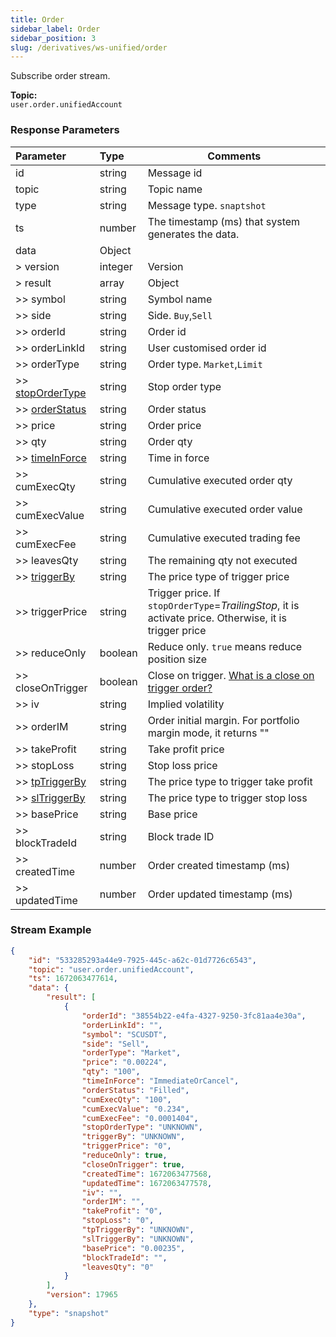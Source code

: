 ```yaml
---
title: Order
sidebar_label: Order
sidebar_position: 3
slug: /derivatives/ws-unified/order
---
```


Subscribe order stream.

**Topic:**<br/>
`user.order.unifiedAccount`

### Response Parameters
| Parameter | Type | Comments|
|:----- |:-----|----- |
|id |string |Message id |
|topic |string |Topic name |
|type |string |Message type. `snaptshot`|
|ts |number |The timestamp (ms) that system generates the data. |
|data |Object | |
|> version |integer |Version|
|> result |array |Object|
|>> symbol |string |Symbol name |
|>> side |string |Side. `Buy`,`Sell` |
|>> orderId  |string |Order id |
|>> orderLinkId |string |User customised order id |
|>> orderType |string |Order type. `Market`,`Limit` |
|>> [stopOrderType](../enum#stopordertype) |string |Stop order type |
|>> [orderStatus](../enum#orderstatus) |string |Order status |
|>> price |string |Order price |
|>> qty |string |Order qty |
|>> [timeInForce](../enum#timeinforce) |string |Time in force |
|>> cumExecQty |string |Cumulative executed order qty |
|>> cumExecValue |string |Cumulative executed order value |
|>> cumExecFee |string |Cumulative executed trading fee |
|>> leavesQty |string |The remaining qty not executed |
|>> [triggerBy](../enum#triggerby) |string |The price type of trigger price |
|>> triggerPrice |string |Trigger price. If `stopOrderType`=_TrailingStop_, it is activate price. Otherwise, it is trigger price |
|>> reduceOnly |boolean |Reduce only. `true` means reduce position size |
|>> closeOnTrigger |boolean |Close on trigger. <a href="https://www.bybit.com/en-US/help-center/bybitHC_Article?language=en_US&id=000001050">What is a close on trigger order?</a> |
|>> iv |string |Implied volatility |
|>> orderIM |string |Order initial margin. For portfolio margin mode, it returns ""|
|>> takeProfit |string |Take profit price |
|>> stopLoss |string |Stop loss price |
|>> [tpTriggerBy](../enum#triggerby) |string |The price type to trigger take profit |
|>> [slTriggerBy](../enum#triggerby) |string |The price type to trigger stop loss |
|>> basePrice |string |Base price |
|>> blockTradeId |string |Block trade ID |
|>> createdTime |number |Order created timestamp (ms) |
|>> updatedTime |number |Order updated timestamp (ms) |

### Stream Example

```json
{
    "id": "533285293a44e9-7925-445c-a62c-01d7726c6543",
    "topic": "user.order.unifiedAccount",
    "ts": 1672063477614,
    "data": {
        "result": [
            {
                "orderId": "38554b22-e4fa-4327-9250-3fc81aa4e30a",
                "orderLinkId": "",
                "symbol": "SCUSDT",
                "side": "Sell",
                "orderType": "Market",
                "price": "0.00224",
                "qty": "100",
                "timeInForce": "ImmediateOrCancel",
                "orderStatus": "Filled",
                "cumExecQty": "100",
                "cumExecValue": "0.234",
                "cumExecFee": "0.0001404",
                "stopOrderType": "UNKNOWN",
                "triggerBy": "UNKNOWN",
                "triggerPrice": "0",
                "reduceOnly": true,
                "closeOnTrigger": true,
                "createdTime": 1672063477568,
                "updatedTime": 1672063477578,
                "iv": "",
                "orderIM": "",
                "takeProfit": "0",
                "stopLoss": "0",
                "tpTriggerBy": "UNKNOWN",
                "slTriggerBy": "UNKNOWN",
                "basePrice": "0.00235",
                "blockTradeId": "",
                "leavesQty": "0"
            }
        ],
        "version": 17965
    },
    "type": "snapshot"
}
```